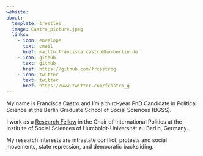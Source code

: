 ```yaml
---
website:
about:
  template: trestles
  image: Castro_picture.jpeg
  links:
    - icon: envelope
      text: email
      href: mailto:francisca.castro@hu-berlin.de
    - icon: github
      text: github
      href: https://github.com/frcastrog
    - icon: twitter
      text: twitter
      href: https://www.twitter.com/fcastro_g
---
```


My name is Francisca Castro and I'm a third-year PhD Candidate in Political Science at the Berlin Graduate School of Social Sciences (BGSS).

I work as a [Research Fellow](https://www.sowi.hu-berlin.de/en/lehrbereiche-en/international-politics/Team/staff/1693006) in the Chair of International Politics at the Institute of Social Sciences of Humboldt-Universität zu Berlin, Germany.

My research interests are intrastate conflict, protests and social movements, state repression, and democratic backsliding.
